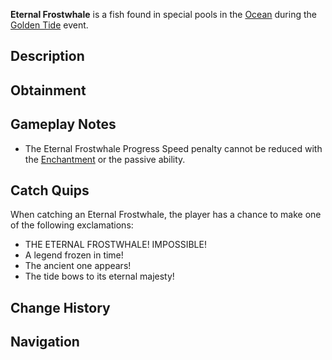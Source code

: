 {{FishInfobox
|image          = Eternal Frostwhale.png
|rarity         = Limited
|event          = Golden Tide
|sea            = First Sea
|location       = [[Golden Tide]]
|sublocation    = 
|sources        = Fishing Rod
|radar_location = 
|prog_speed     = +120
|xp             = 8000
|weather        = 
|time           = 
|season         = 
|bait           = Shark Head
|base_weight    = 1500
|base_value     = 12000
|weight_range   = 500
|base_chance    = 0.01
|base_resil     = 3
}}
'''Eternal Frostwhale''' is a {{Rarity|Limited}} fish found in special pools in the [[Ocean]] during the [[Golden Tide]] event.

== Description ==
{{Description|An ancient behemoth that emerges only during the Golden Tide, its crystalline body seemming to contain an entire frozen cosmos. This legendary creature is said to have witnessed countless celebrations, its presence marking truly special occasions.|Bestiary Entry}}

== Obtainment ==
{{Fish Availability|
Golden Tide
|top_rods      = 
Leviathan's Fang Rod\38326.86\207475.29;
Free Spirit Rod\31593.93\201836.13;
Trident Rod\31293.98\199919.9;
Ethereal Prism Rod\25760.87\112486.67;
No-Life Rod\25645.01\142287.7;
Resourceful Rod\19822.63\112909.96;
Destiny Rod\22624.44\104942.29;
Heaven's Rod\20583.49\103278.54;
Azure Of Lagoon\20396.52\122688.31;
Abyssal Specter Rod\19787.43\117034.65;
Blazebringer Rod\19503.19\113558.68;
Seraphic Rod\24850.43\115564.49;
Rod Of The Forgotten Fang\23337.43\113981.94;
Challenger's Rod\22514.06\114029.22;
Rod Of The Depths\21023.15\110125.72;
Rod Of The Exalted One\20953.06\109404.94;
Zeus Rod\20584.42\113176;
Verdant Shear Rod\20156.65\111953.09;
Depthseeker Rod\18508.38\112387.88;
Avalanche Rod\16684.8\104233.31;
Volcanic Rod\16020.26\101725.08;
Steady Rod\6585.78\36947.8
|recommended   = Trident Rod
}}

== Gameplay Notes ==
* The Eternal Frostwhale Progress Speed penalty cannot be reduced with the {{Enchantment|Steady}} [[Enchantment]] or the {{Item|Tempest Rod}} passive ability.

== Catch Quips ==
When catching an Eternal Frostwhale, the player has a chance to make one of the following exclamations:
* THE ETERNAL FROSTWHALE! IMPOSSIBLE!
* A legend frozen in time!
* The ancient one appears!
* The tide bows to its eternal majesty!

== Change History ==
{{Change History|{{subst:Current Version}}}}

== Navigation ==
{{Fish Navbox|Golden Tide}}
